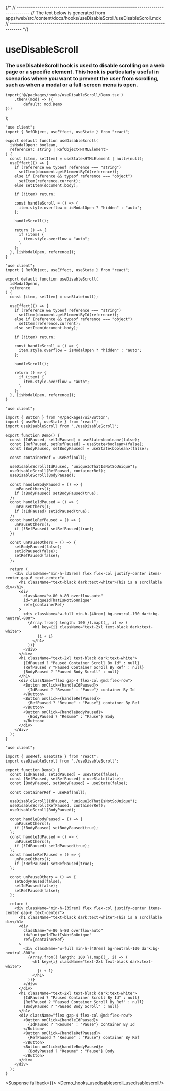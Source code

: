 

{/*
// ------------------------------------------------------------------------------------
//	The text below is generated from apps/web/src/content/docs/hooks/useDisableScroll/useDisableScroll.mdx
// ------------------------------------------------------------------------------------
*/}


<Wrapper>

# useDisableScroll
### The useDisableScroll hook is used to disable scrolling on a web page or a specific element. This hook is particularly useful in scenarios where you want to prevent the user from scrolling, such as when a modal or a full-screen menu is open.





	import('@/packages/hooks/useDisableScroll/Demo.tsx')
		.then((mod) => ({
			default: mod.Demo
	}))
);



<CodeBlock>
 

```tsx|useDisableScroll
"use client";
import { RefObject, useEffect, useState } from "react";

export default function useDisableScroll(
  isModalOpen: boolean,
  reference?: string | RefObject<HTMLElement>
) {
  const [item, setItem] = useState<HTMLElement | null>(null);
  useEffect(() => {
    if (reference && typeof reference === "string")
      setItem(document.getElementById(reference));
    else if (reference && typeof reference === "object")
      setItem(reference.current);
    else setItem(document.body);

    if (!item) return;

    const handleScroll = () => {
      item.style.overflow = isModalOpen ? "hidden" : "auto";
    };

    handleScroll();

    return () => {
      if (item) {
        item.style.overflow = "auto";
      }
    };
  }, [isModalOpen, reference]);
}
```

```jsx|useDisableScroll
"use client";
import { RefObject, useEffect, useState } from "react";

export default function useDisableScroll(
  isModalOpenn,
  reference
) {
  const [item, setItem] = useState(null);
  
  useEffect(() => {
    if (reference && typeof reference === "string")
      setItem(document.getElementById(reference));
    else if (reference && typeof reference === "object")
      setItem(reference.current);
    else setItem(document.body);

    if (!item) return;

    const handleScroll = () => {
      item.style.overflow = isModalOpen ? "hidden" : "auto";
    };

    handleScroll();

    return () => {
      if (item) {
        item.style.overflow = "auto";
      }
    };
  }, [isModalOpen, reference]);
}
```

```tsx|Implementation
"use client";

import { Button } from "@/packages/ui/Button";
import { useRef, useState } from "react";
import useDisableScroll from "./useDisableScroll";

export function Demo() {
  const [IdPaused, setIdPaused] = useState<boolean>(false);
  const [RefPaused, setRefPaused] = useState<boolean>(false);
  const [BodyPaused, setBodyPaused] = useState<boolean>(false);

  const containerRef = useRef(null);

  useDisableScroll(IdPaused, "uniqueIdThatIsNotSoUnique");
  useDisableScroll(RefPaused, containerRef);
  useDisableScroll(BodyPaused);

  const handleBodyPaused = () => {
    unPauseOthers();
    if (!BodyPaused) setBodyPaused(true);
  };
  const handleIdPaused = () => {
    unPauseOthers();
    if (!IdPaused) setIdPaused(true);
  };
  const handleRefPaused = () => {
    unPauseOthers();
    if (!RefPaused) setRefPaused(true);
  };

  const unPauseOthers = () => {
    setBodyPaused(false);
    setIdPaused(false);
    setRefPaused(false);
  };

  return (
    <div className="min-h-[35rem] flex flex-col justify-center items-center gap-6 text-center">
      <h1 className="text-black dark:text-white">This is a scrollable div</h1>
      <div
        className="w-80 h-80 overflow-auto"
        id="uniqueIdThatIsNotSoUnique"
        ref={containerRef}
      >
        <div className="w-full min-h-[40rem] bg-neutral-100 dark:bg-neutral-800">
          {Array.from({ length: 100 }).map((_, i) => (
            <h1 key={i} className="text-2xl text-black dark:text-white">
              {i + 1}
            </h1>
          ))}
        </div>
      </div>
      <h1 className="text-2xl text-black dark:text-white">
        {IdPaused ? "Paused Container Scroll By Id" : null}
        {RefPaused ? "Paused Container Scroll By Ref" : null}
        {BodyPaused ? "Paused Body Scroll" : null}
      </h1>
      <div className="flex gap-4 flex-col @md:flex-row">
        <Button onClick={handleIdPaused}>
          {IdPaused ? "Resume" : "Pause"} container By Id
        </Button>
        <Button onClick={handleRefPaused}>
          {RefPaused ? "Resume" : "Pause"} container By Ref
        </Button>
        <Button onClick={handleBodyPaused}>
          {BodyPaused ? "Resume" : "Pause"} Body
        </Button>
      </div>
    </div>
  );
}
```
```jsx|Implementation
"use client";

import { useRef, useState } from "react";
import useDisableScroll from "./useDisableScroll";

export function Demo() {
  const [IdPaused, setIdPaused] = useState(false);
  const [RefPaused, setRefPaused] = useState(false);
  const [BodyPaused, setBodyPaused] = useState(false);

  const containerRef = useRef(null);

  useDisableScroll(IdPaused, "uniqueIdThatIsNotSoUnique");
  useDisableScroll(RefPaused, containerRef);
  useDisableScroll(BodyPaused);

  const handleBodyPaused = () => {
    unPauseOthers();
    if (!BodyPaused) setBodyPaused(true);
  };
  const handleIdPaused = () => {
    unPauseOthers();
    if (!IdPaused) setIdPaused(true);
  };
  const handleRefPaused = () => {
    unPauseOthers();
    if (!RefPaused) setRefPaused(true);
  };

  const unPauseOthers = () => {
    setBodyPaused(false);
    setIdPaused(false);
    setRefPaused(false);
  };

  return (
    <div className="min-h-[35rem] flex flex-col justify-center items-center gap-6 text-center">
      <h1 className="text-black dark:text-white">This is a scrollable div</h1>
      <div
        className="w-80 h-80 overflow-auto"
        id="uniqueIdThatIsNotSoUnique"
        ref={containerRef}
      >
        <div className="w-full min-h-[40rem] bg-neutral-100 dark:bg-neutral-800">
          {Array.from({ length: 100 }).map((_, i) => (
            <h1 key={i} className="text-2xl text-black dark:text-white">
              {i + 1}
            </h1>
          ))}
        </div>
      </div>
      <h1 className="text-2xl text-black dark:text-white">
        {IdPaused ? "Paused Container Scroll By Id" : null}
        {RefPaused ? "Paused Container Scroll By Ref" : null}
        {BodyPaused ? "Paused Body Scroll" : null}
      </h1>
      <div className="flex gap-4 flex-col @md:flex-row">
        <Button onClick={handleIdPaused}>
          {IdPaused ? "Resume" : "Pause"} container By Id
        </Button>
        <Button onClick={handleRefPaused}>
          {RefPaused ? "Resume" : "Pause"} container By Ref
        </Button>
        <Button onClick={handleBodyPaused}>
          {BodyPaused ? "Resume" : "Pause"} Body
        </Button>
      </div>
    </div>
  );
}
```

</CodeBlock>





<Suspense fallback={<Skeleton className="h-60 rounded-lg" />}>
<Display>
    <Demo_hooks_usedisablescroll_usedisablescroll/>
</Display>
</Suspense>
</Wrapper>